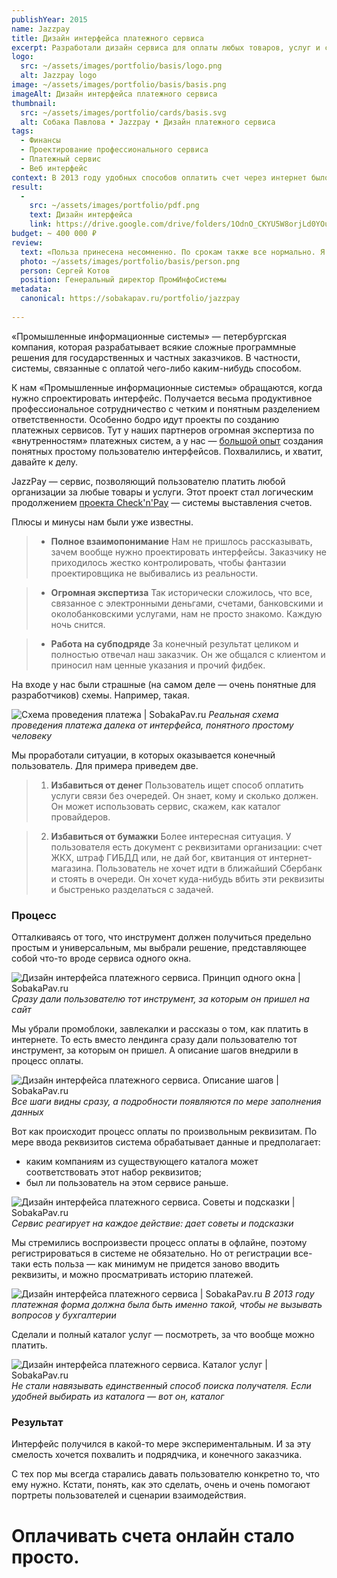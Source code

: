 ```yaml
---
publishYear: 2015
name: Jazzpay
title: Дизайн интерфейса платежного сервиса
excerpt: Разработали дизайн сервиса для оплаты любых товаров, услуг и счетов без обязательной регистрации.
logo:
  src: ~/assets/images/portfolio/basis/logo.png
  alt: Jazzpay logo
image: ~/assets/images/portfolio/basis/basis.png
imageAlt: Дизайн интерфейса платежного сервиса
thumbnail:
  src: ~/assets/images/portfolio/cards/basis.svg
  alt: Собака Павлова • Jazzpay • Дизайн платежного сервиса
tags:
  - Финансы
  - Проектирование профессионального сервиса
  - Платежный сервис
  - Веб интерфейс
context: В 2013 году удобных способов оплатить счет через интернет было не то чтобы много. Порой было проще отстоять очередь в «Сбербанк», чем разбираться в интерфейсе неуклюжего банк-клиента.
result:
  -
    src: ~/assets/images/portfolio/pdf.png
    text: Дизайн интерфейса
    link: https://drive.google.com/drive/folders/1OdnO_CKYU5W8orjLd0YOu_awjtOjQW-c?usp=sharing
budget: ~ 400 000 ₽
review: 
  text: «Польза принесена несомненно. По срокам также все нормально. Я сознательно начал работу по подготовке мокапов на спринт раньше реализации — и все сошлось. Тесное общение было очень продуктивным. Спасибо за терпение, потому что я вел себя как «плохой» заказчик (не специально). Затягивал, откладывал, переносил… »
  photo: ~/assets/images/portfolio/basis/person.png
  person: Сергей Котов
  position: Генеральный директор ПромИнфоСистемы
metadata:
  canonical: https://sobakapav.ru/portfolio/jazzpay
  
---
```


«Промышленные информационные системы» — петербургская компания, которая разрабатывает всякие сложные программные решения для государственных и частных заказчиков. В частности, системы, связанные с оплатой чего-либо каким-нибудь способом.

К нам «Промышленные информационные системы» обращаются, когда нужно спроектировать интерфейс. Получается весьма продуктивное профессиональное сотрудничество с четким и понятным разделением ответственности. Особенно бодро идут проекты по созданию платежных сервисов. Тут у наших партнеров огромная экспертиза по «внутренностям» платежных систем, а у нас — [большой опыт](https://sobakapav.ru/portfolio) создания понятных простому пользователю интерфейсов. Похвалились, и хватит, давайте к делу.

JazzPay — cервис, позволяющий пользователю платить любой организации за любые товары и услуги. Этот проект стал логическим продолжением [проекта Check'n'Pay](https://sobakapav.ru/portfolio/checknpay) — системы выставления счетов.

Плюсы и минусы нам были уже известны.

>+ **Полное взаимопонимание**
>Нам не пришлось рассказывать, зачем вообще нужно проектировать интерфейсы. Заказчику не приходилось жестко контролировать, чтобы фантазии проектировщика не  выбивались из реальности.

>+ **Огромная экспертиза**
>Так исторически сложилось, что все, связанное с электронными деньгами, счетами, банковскими и околобанковскими услугами, нам не просто знакомо. Каждую ночь снится.

>- **Работа на субподряде**
>За конечный результат целиком и полностью отвечал наш заказчик. Он же общался с клиентом и приносил нам ценные указания и прочий фидбек.

На входе у нас были страшные (на самом деле — очень понятные для разработчиков) схемы. Например, такая.

![Схема проведения платежа | SobakaPav.ru](~/assets/images/portfolio/jazzpay/1.png)
_Реальная схема проведения платежа далека от интерфейса, понятного простому человеку_

Мы проработали ситуации, в которых оказывается конечный пользователь. Для примера приведем две.

>1. **Избавиться от денег**
>Пользователь ищет способ оплатить услуги связи без очередей. Он знает, кому и сколько должен. Он может использовать сервис, скажем, как каталог провайдеров.

>2. **Избавиться от бумажки**
>Более интересная ситуация. У пользователя есть документ с реквизитами организации: счет ЖКХ, штраф ГИБДД или, не дай бог, квитанция от интернет-магазина. Пользователь не хочет идти в ближайший Сбербанк и стоять в очереди. Он хочет куда-нибудь вбить эти реквизиты и быстренько разделаться с задачей.

### Процесс

Отталкиваясь от того, что инструмент должен получиться предельно простым и универсальным, мы выбрали решение, представляющее собой что-то вроде сервиса одного окна.

![Дизайн интерфейса платежного сервиса. Принцип одного окна | SobakaPav.ru](~/assets/images/portfolio/jazzpay/2.png)
_Сразу дали пользователю тот инструмент, за которым он пришел на сайт_

Мы убрали промоблоки, завлекалки и рассказы о том, как платить в интернете. То есть вместо лендинга сразу дали пользователю тот инструмент, за которым он пришел. А описание шагов внедрили в процесс оплаты.

![Дизайн интерфейса платежного сервиса. Описание шагов | SobakaPav.ru](~/assets/images/portfolio/jazzpay/3.png)
_Все шаги видны сразу, а подробности появляются по мере заполнения данных_

Вот как происходит процесс оплаты по произвольным реквизитам. По мере ввода реквизитов система обрабатывает данные и предполагает:

- каким компаниям из существующего каталога может соответствовать этот набор реквизитов;
- был ли пользователь на этом сервисе раньше.

![Дизайн интерфейса платежного сервиса. Советы и подсказки | SobakaPav.ru](~/assets/images/portfolio/jazzpay/4.png)
_Сервис реагирует на каждое действие: дает советы и подсказки_

Мы стремились воспроизвести процесс оплаты в офлайне, поэтому регистрироваться в системе не обязательно. Но от регистрации все-таки есть польза — как минимум не придется заново вводить реквизиты, и можно просматривать историю платежей.

![Дизайн интерфейса платежного сервиса | SobakaPav.ru](~/assets/images/portfolio/jazzpay/5.png)
_В 2013 году платежная форма должна была быть именно такой, чтобы не вызывать вопросов у бухгалтерии_

Сделали и полный каталог услуг — посмотреть, за что вообще можно платить.

![Дизайн интерфейса платежного сервиса. Каталог услуг | SobakaPav.ru](~/assets/images/portfolio/jazzpay/6.png)
_Не стали навязывать единственный способ поиска получателя. Если удобней выбирать из каталога — вот он, каталог_

### Результат

Интерфейс получился в какой-то мере экспериментальным. И за эту смелость хочется похвалить и подрядчика, и конечного заказчика.

С тех пор мы всегда старались давать пользователю конкретно то, что ему нужно. Кстати, понять, как это сделать, очень и очень помогают портреты пользователей и сценарии взаимодействия.

# Оплачивать счета онлайн стало просто.
